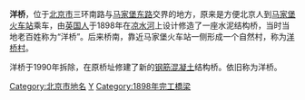 {{Coord|39.8571343|116.3871607|type:landmark_region:CN-11_source:GoogleMaps|display=title}}
'''洋桥'''，位于[[北京市|北京市]]三环南路与[[马家堡东路|马家堡东路]]交界的地方，原来是方便北京人到[[马家堡站_(铁路)|马家堡火车站]]乘车，由[[英国人|英国人]]于1898年在[[凉水河|凉水河]]上设计修造了一座水泥结构桥，当时当地老百姓称为“洋桥”。后来桥南，靠近马家堡火车站一侧形成一个自然村，称为[[洋桥村|洋桥村]]。

洋桥于1990年拆除，在原桥址修建了新的[[钢筋混凝土|钢筋混凝土]]结构桥。依旧称为洋桥。
{{BJ-stub}}
{{北京三环路}}
[[Category:北京市地名|Category:北京市地名]]
[[Category:北京立交桥|Y]]
[[Category:1898年完工橋梁|Category:1898年完工橋梁]]